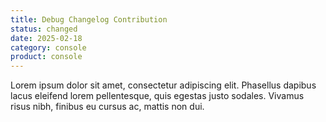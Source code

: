 ```yaml
---
title: Debug Changelog Contribution
status: changed
date: 2025-02-18
category: console
product: console
---
```


Lorem ipsum dolor sit amet, consectetur adipiscing elit. Phasellus dapibus lacus eleifend lorem pellentesque, quis egestas justo sodales. Vivamus risus nibh, finibus eu cursus ac, mattis non dui.

